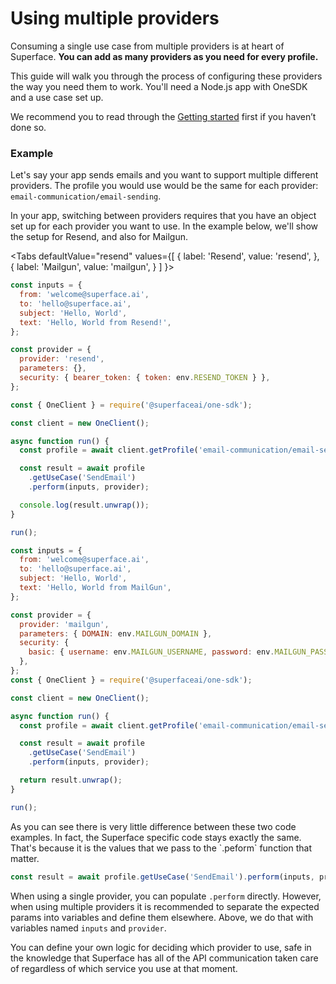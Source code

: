 
# Using multiple providers

Consuming a single use case from multiple providers is at heart of Superface.
**You can add as many providers as you need for every profile.**

This guide will walk you through the process of configuring these providers the
way you need them to work. You'll need a Node.js app with OneSDK and a use case set up.

We recommend you to read through the [Getting&nbsp;started](../introduction/getting-started.mdx) first if you haven’t done so.

### Example

Let's say your app sends emails and you want to support multiple different providers. The profile you would use would be the same for each provider: `email-communication/email-sending`.

In your app, switching between providers requires that you have an object set up for each provider you want to use. In the example below, we'll show the setup for Resend, and also for Mailgun.

<Tabs
  defaultValue="resend"
  values={[
    { label: 'Resend', value: 'resend', },
    { label: 'Mailgun', value: 'mailgun', }
  ]
}>

<TabItem value="resend">

```js title="app.js" {1-12,19,23}
const inputs = {
  from: 'welcome@superface.ai',
  to: 'hello@superface.ai',
  subject: 'Hello, World',
  text: 'Hello, World from Resend!',
};

const provider = {
  provider: 'resend',
  parameters: {},
  security: { bearer_token: { token: env.RESEND_TOKEN } },
};

const { OneClient } = require('@superfaceai/one-sdk');

const client = new OneClient();

async function run() {
  const profile = await client.getProfile('email-communication/email-sending');

  const result = await profile
    .getUseCase('SendEmail')
    .perform(inputs, provider);

  console.log(result.unwrap());
}

run();
```

</TabItem>

<TabItem value="mailgun">

```js title="app.js" {1-12,19,23}
const inputs = {
  from: 'welcome@superface.ai',
  to: 'hello@superface.ai',
  subject: 'Hello, World',
  text: 'Hello, World from MailGun',
};

const provider = {
  provider: 'mailgun',
  parameters: { DOMAIN: env.MAILGUN_DOMAIN },
  security: {
    basic: { username: env.MAILGUN_USERNAME, password: env.MAILGUN_PASSWORD },
  },
};
const { OneClient } = require('@superfaceai/one-sdk');

const client = new OneClient();

async function run() {
  const profile = await client.getProfile('email-communication/email-sending');

  const result = await profile
    .getUseCase('SendEmail')
    .perform(inputs, provider);

  return result.unwrap();
}

run();
```

</TabItem>

</Tabs>
As you can see there is very little difference between these two code examples. In fact, the Superface specific code stays exactly the same. That's because it is the values that we pass to the `.peform` function that matter.

```js
const result = await profile.getUseCase('SendEmail').perform(inputs, provider);
```

When using a single provider, you can populate `.perform` directly. However, when using multiple providers it is recommended to separate the expected params into variables and define them elsewhere. Above, we do that with variables named `inputs` and `provider`.

You can define your own logic for deciding which provider to use, safe in the knowledge that Superface has all of the API communication taken care of regardless of which service you use at that moment.
